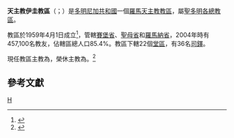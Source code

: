 {{Multiple issues|
{{Primarysources|time=2020-05-30T17:46:28+00:00}}
{{Refimprove|time=2020-05-30T17:46:28+00:00}}
}}
{{noteTA
|1=zh-hans:圣多明各;zh-hk:聖多明哥;zh-tw:聖多明哥;
|2=zh-hans:多米尼加;zh-hk:多明尼加;zh-tw:多明尼加;
}}
{{Infobox Roman Catholic diocese
|jurisdiction = 教區
|name =伊圭
|latin= Dioecesis a Domina Nostra vulgo de la Altagracia in Higüey, seu Higueyensis
|border = catholic
|image = [[File:BasílicaHigüey.jpg|250px]]
|caption = 聖母聖殿主教座堂
|location = [[多明尼加共和國|多明尼加共和國]]
|territory =東部三省
|population = 457,100
|rite = [[罗马礼|罗马礼]]
|patron =
|province =[[天主教聖多明各總教區|聖多明各]]
|established = 1959年4月1日
|cathedral = {{link-en|聖母聖殿主教座堂 (伊圭)|Basílica Catedral Nuestra Señora de la Altagracia|聖母聖殿主教座堂}}
|co-cathedral =
|leadership = 主教
|website =
|pope = {{incumbent pope}}
|ordinary = {{link-es|若蘇厄·卡斯特羅-馬爾特|Jesús Castro Marte}}
|coadjutor bishop =
|auxiliary =
|emeritus={{link-es|額我略·尼卡諾爾·佩尼亞-羅德里格斯|Gregorio Nicanor Peña Rodríguez}}
|map =[[File:Diócesis_de_Nuestra_Señora_de_la_Altagracia_en_Higüey.svg|250px]]
|map_caption =教區管轄圖
}}
'''天主教伊圭教區'''（{{lang-la|Dioecesis a Domina Nostra vulgo de la Altagracia in Higüey, seu Higueyensis}}；{{lang-es|Diócesis de Nuestra Señora de la Altagracia en Higüey}}）是[[多明尼加共和國|多明尼加共和國]]一個[[羅馬天主教|羅馬天主教]][[教區|教區]]，屬[[天主教聖多明各總教區|聖多明各總教區]]。

教區於1959年4月1日成立<ref>{{cite web |title=SANCTI DOMINICI* (A DOMINA NOSTRA VULGO DE LA ALTAGRACIA IN HIGÜEY SEU HIGUEYENSIS) |url=https://w2.vatican.va/content/john-xxiii/la/apost_constitutions/1959/documents/hf_j-xxiii_apc_19590401_sancti-dominici.html |publisher=Libreria Editrice Vaticana |accessdate=2020-05-30 |language=la |date=1959-04-01 |archivedate=2020-05-30 |archiveurl=https://web.archive.org/web/20200530172532/https://w2.vatican.va/content/john-xxiii/la/apost_constitutions/1959/documents/hf_j-xxiii_apc_19590401_sancti-dominici.html |dead-url=no }}</ref>，管轄[[賽堡省|賽堡省]]、[[聖母省|聖母省]]和[[羅馬納省|羅馬納省]]，2004年時有457,100名教友，佔轄區總人口85.4%。教區下轄22個[[堂區|堂區]]，有36名[[司鐸|司鐸]]。

現任教區主教為{{link-es|若蘇厄·卡斯特羅-馬爾特|Jesús Castro Marte}}，榮休主教為{{link-es|額我略·尼卡諾爾·佩尼亞-羅德里格斯|Gregorio Nicanor Peña Rodríguez}}。<ref>{{cite press release |title=Resignations and Appointments, 30.05.2020 |url=https://press.vatican.va/content/salastampa/en/bollettino/pubblico/2020/05/30/200530b.html |publisher=Holy See Press Office |accessdate=2020-05-30 |language=en |date=2020-05-30 |archivedate=2020-05-30 |archiveurl=https://web.archive.org/web/20200530165042/https://press.vatican.va/content/salastampa/en/bollettino/pubblico/2020/05/30/200530b.html |dead-url=no }}</ref>

==參考文獻==
{{reflist}}

{{多米尼加共和國天主教教區}}
[[Category:多米尼加天主教教區|H]]